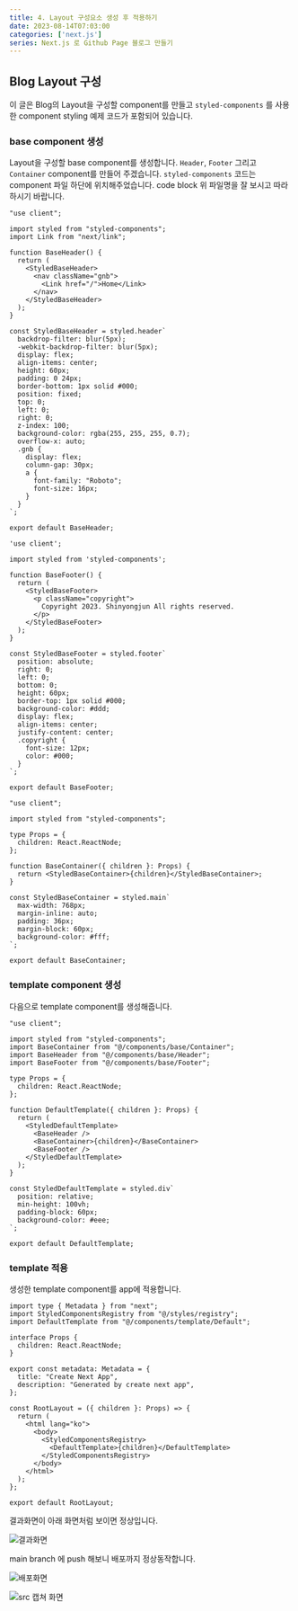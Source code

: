 ```yaml
---
title: 4. Layout 구성요소 생성 후 적용하기
date: 2023-08-14T07:03:00
categories: ['next.js']
series: Next.js 로 Github Page 블로그 만들기
---
```


## Blog Layout 구성

이 글은 Blog의 Layout을 구성할 component를 만들고 `styled-components` 를 사용한 component styling 예제 코드가 포함되어 있습니다.

### base component 생성

Layout을 구성할 base component를 생성합니다.
`Header`, `Footer` 그리고 `Container` component를 만들어 주겠습니다.
`styled-components` 코드는 component 파일 하단에 위치해주었습니다.
code block 위 파일명을 잘 보시고 따라하시기 바랍니다.

```tsx:/src/components/base/Header.tsx
"use client";

import styled from "styled-components";
import Link from "next/link";

function BaseHeader() {
  return (
    <StyledBaseHeader>
      <nav className="gnb">
        <Link href="/">Home</Link>
      </nav>
    </StyledBaseHeader>
  );
}

const StyledBaseHeader = styled.header`
  backdrop-filter: blur(5px);
  -webkit-backdrop-filter: blur(5px);
  display: flex;
  align-items: center;
  height: 60px;
  padding: 0 24px;
  border-bottom: 1px solid #000;
  position: fixed;
  top: 0;
  left: 0;
  right: 0;
  z-index: 100;
  background-color: rgba(255, 255, 255, 0.7);
  overflow-x: auto;
  .gnb {
    display: flex;
    column-gap: 30px;
    a {
      font-family: "Roboto";
      font-size: 16px;
    }
  }
`;

export default BaseHeader;
```

```tsx:/src/components/base/Footer.tsx
'use client';

import styled from 'styled-components';

function BaseFooter() {
  return (
    <StyledBaseFooter>
      <p className="copyright">
        Copyright 2023. Shinyongjun All rights reserved.
      </p>
    </StyledBaseFooter>
  );
}

const StyledBaseFooter = styled.footer`
  position: absolute;
  right: 0;
  left: 0;
  bottom: 0;
  height: 60px;
  border-top: 1px solid #000;
  background-color: #ddd;
  display: flex;
  align-items: center;
  justify-content: center;
  .copyright {
    font-size: 12px;
    color: #000;
  }
`;

export default BaseFooter;
```

```tsx:/src/components/base/Container.tsx
"use client";

import styled from "styled-components";

type Props = {
  children: React.ReactNode;
};

function BaseContainer({ children }: Props) {
  return <StyledBaseContainer>{children}</StyledBaseContainer>;
}

const StyledBaseContainer = styled.main`
  max-width: 768px;
  margin-inline: auto;
  padding: 36px;
  margin-block: 60px;
  background-color: #fff;
`;

export default BaseContainer;
```

### template component 생성

다음으로 template component를 생성해줍니다.

```tsx:/src/components/template/Default.tsx
"use client";

import styled from "styled-components";
import BaseContainer from "@/components/base/Container";
import BaseHeader from "@/components/base/Header";
import BaseFooter from "@/components/base/Footer";

type Props = {
  children: React.ReactNode;
};

function DefaultTemplate({ children }: Props) {
  return (
    <StyledDefaultTemplate>
      <BaseHeader />
      <BaseContainer>{children}</BaseContainer>
      <BaseFooter />
    </StyledDefaultTemplate>
  );
}

const StyledDefaultTemplate = styled.div`
  position: relative;
  min-height: 100vh;
  padding-block: 60px;
  background-color: #eee;
`;

export default DefaultTemplate;
```

### template 적용

생성한 template component를 app에 적용합니다.

```tsx:/src/app/layout.tsx
import type { Metadata } from "next";
import StyledComponentsRegistry from "@/styles/registry";
import DefaultTemplate from "@/components/template/Default";

interface Props {
  children: React.ReactNode;
}

export const metadata: Metadata = {
  title: "Create Next App",
  description: "Generated by create next app",
};

const RootLayout = ({ children }: Props) => {
  return (
    <html lang="ko">
      <body>
        <StyledComponentsRegistry>
          <DefaultTemplate>{children}</DefaultTemplate>
        </StyledComponentsRegistry>
      </body>
    </html>
  );
};

export default RootLayout;
```

결과화면이 아래 화면처럼 보이면 정상입니다.

![결과화면](1.png)

main branch 에 push 해보니 배포까지 정상동작합니다.

![배포화면](2.png)

![src 캡쳐 화면](3.png)
